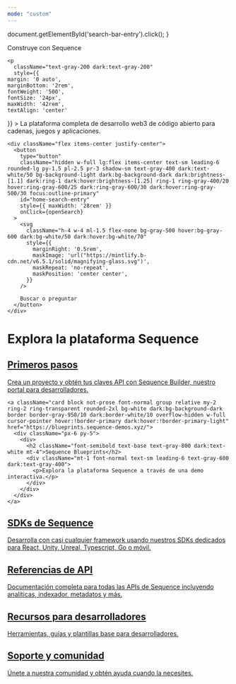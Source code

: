 ```yaml
---
mode: "custom"
---
```


  document.getElementById('search-bar-entry').click();
}

<div className="relative w-full flex items-center justify-center" style={{ height: '26rem', overflow: 'hidden'}}>
  <div className="absolute inset-0 z-0 flex items-center bg-matrix-dark mix-blend-normal">
    <div style={{ height: '100%', width: '100%', maxHeight: '465px' }} />
  </div>

  <div className="relative z-10" style={{ position: 'absolute', textAlign: 'center', padding: '0 1rem' }}>
    <div
      className="text-white dark:text-gray-200"
      style={{
   fontWeight: '600',
   fontSize: '42px',
   margin: '0',
   marginBottom: '1.5rem'
  }}
    >
      Construye con Sequence
    </div>

    <p
      className="text-gray-200 dark:text-gray-200"
      style={{
    margin: '0 auto',
    marginBottom: '2rem',
    fontWeight: '500',
    fontSize: '24px',
    maxWidth: '42rem',
    textAlign: 'center'
  }}
    >
      La plataforma completa de desarrollo web3 de código abierto para cadenas, juegos y aplicaciones.
    </p>

    <div className="flex items-center justify-center">
      <button
        type="button"
        className="hidden w-full lg:flex items-center text-sm leading-6 rounded-lg py-1.5 pl-2.5 pr-3 shadow-sm text-gray-400 dark:text-white/50 bg-background-light dark:bg-background-dark dark:brightness-[1.1] dark:ring-1 dark:hover:brightness-[1.25] ring-1 ring-gray-400/20 hover:ring-gray-600/25 dark:ring-gray-600/30 dark:hover:ring-gray-500/30 focus:outline-primary"
        id="home-search-entry"
        style={{ maxWidth: '28rem' }}
        onClick={openSearch}
      >
        <svg
          className="h-4 w-4 ml-1.5 flex-none bg-gray-500 hover:bg-gray-600 dark:bg-white/50 dark:hover:bg-white/70"
          style={{
            marginRight: '0.5rem',
            maskImage: 'url("https://mintlify.b-cdn.net/v6.5.1/solid/magnifying-glass.svg")',
            maskRepeat: 'no-repeat',
            maskPosition: 'center center',
          }}
        />

        Buscar o preguntar
      </button>
    </div>
  </div>
</div>

<div
  style={{marginTop: '2rem', marginBottom: '8rem', maxWidth: '70rem', marginLeft: 'auto',
marginRight: 'auto', paddingLeft: '1.25rem',
paddingRight: '1.25rem' }}
>
  <h1 className="text-center text-white dark:text-gray-200 text-4xl font-bold mb-8" style={{ fontSize: '1.5rem', marginTop: '6rem', marginBottom: '2.5rem' }}>
    Explora la plataforma Sequence
  </h1>

  <div className="not-prose grid gap-x-4 sm:grid-cols-3">
    <a className="card block not-prose font-normal group relative my-2 ring-2 ring-transparent rounded-2xl bg-white dark:bg-background-dark border border-gray-950/10 dark:border-white/10 overflow-hidden w-full cursor-pointer hover:!border-primary dark:hover:!border-primary-light" href="/solutions/getting-started">
      <div className="px-6 py-5">
        <div>
          <h2 className="font-semibold text-base text-gray-800 dark:text-white mt-4">Primeros pasos</h2>
          <div className="mt-1 font-normal text-sm leading-6 text-gray-600 dark:text-gray-400">
            <p>Crea un proyecto y obtén tus claves API con Sequence Builder, nuestro portal para desarrolladores.</p>
          </div>
        </div>
      </div>
    </a>

    <a className="card block not-prose font-normal group relative my-2 ring-2 ring-transparent rounded-2xl bg-white dark:bg-background-dark border border-gray-950/10 dark:border-white/10 overflow-hidden w-full cursor-pointer hover:!border-primary dark:hover:!border-primary-light" href="https://blueprints.sequence-demos.xyz/">
      <div className="px-6 py-5">
        <div>
          <h2 className="font-semibold text-base text-gray-800 dark:text-white mt-4">Sequence Blueprints</h2>
          <div className="mt-1 font-normal text-sm leading-6 text-gray-600 dark:text-gray-400">
            <p>Explora la plataforma Sequence a través de una demo interactiva.</p>
          </div>
        </div>
      </div>
    </a>

<a className="card block not-prose font-normal group relative my-2 ring-2 ring-transparent rounded-2xl bg-white dark:bg-background-dark border border-gray-950/10 dark:border-white/10 overflow-hidden w-full cursor-pointer hover:!border-primary dark:hover:!border-primary-light" href="/sdk/overview">
  <div className="px-6 py-5">
    <div>
      <h2 className="font-semibold text-base text-gray-800 dark:text-white mt-4">SDKs de Sequence</h2>
      <div className="mt-1 font-normal text-sm leading-6 text-gray-600 dark:text-gray-400">
        <p>Desarrolla con casi cualquier framework usando nuestros SDKs dedicados para React, Unity, Unreal, Typescript, Go o móvil.</p>
      </div>
    </div>
  </div>
</a>

<a className="card block not-prose font-normal group relative my-2 ring-2 ring-transparent rounded-2xl bg-white dark:bg-background-dark border border-gray-950/10 dark:border-white/10 overflow-hidden w-full cursor-pointer hover:!border-primary dark:hover:!border-primary-light" href="/api-references/overview">
  <div className="px-6 py-5">
    <div>
      <h2 className="font-semibold text-base text-gray-800 dark:text-white mt-4">Referencias de API</h2>
      <div className="mt-1 font-normal text-sm leading-6 text-gray-600 dark:text-gray-400">
        <p>Documentación completa para todas las APIs de Sequence incluyendo analíticas, indexador, metadatos y más.</p>
      </div>
    </div>
  </div>
</a>

<a className="card block not-prose font-normal group relative my-2 ring-2 ring-transparent rounded-2xl bg-white dark:bg-background-dark border border-gray-950/10 dark:border-white/10 overflow-hidden w-full cursor-pointer hover:!border-primary dark:hover:!border-primary-light" href="/guides/guide-overview">
  <div className="px-6 py-5">
    <div>
      <h2 className="font-semibold text-base text-gray-800 dark:text-white mt-4">Recursos para desarrolladores</h2>
      <div className="mt-1 font-normal text-sm leading-6 text-gray-600 dark:text-gray-400">
        <p>Herramientas, guías y plantillas base para desarrolladores.</p>
      </div>
    </div>
  </div>
</a>

<a className="card block not-prose font-normal group relative my-2 ring-2 ring-transparent rounded-2xl bg-white dark:bg-background-dark border border-gray-950/10 dark:border-white/10 overflow-hidden w-full cursor-pointer hover:!border-primary dark:hover:!border-primary-light" href="/support">
  <div className="px-6 py-5">
    <div>
      <h2 className="font-semibold text-base text-gray-800 dark:text-white mt-4">Soporte y comunidad</h2>
      <div className="mt-1 font-normal text-sm leading-6 text-gray-600 dark:text-gray-400">
        <p>Únete a nuestra comunidad y obtén ayuda cuando la necesites.</p>
      </div>
    </div>
  </div>
</a>
  </div>

  <div className="flex justify-center mt-12 mb-4">
    <a href="https://github.com/0xsequence" target="_blank" rel="noopener noreferrer" className="group inline-flex items-center justify-center w-12 h-12 rounded-full bg-white dark:bg-background-dark transition-all hover:scale-110 hover:border-primary dark:hover:border-primary-light">
      <svg className="h-6 w-6 bg-primary dark:bg-primary-light transition-colors group-hover:bg-white" style={{maskImage: 'url("https://mintlify.b-cdn.net/v6.6.0/brands/github.svg")', maskRepeat: 'no-repeat', maskPosition: 'center center'}} />
    </a>
  </div>
</div>